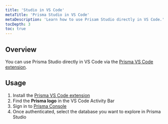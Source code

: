 ```yaml
---
title: 'Studio in VS Code'
metaTitle: 'Prisma Studio in VS Code'
metaDescription: 'Learn how to use Prisam Studio directly in VS Code.'
tocDepth: 3
toc: true
---
```


## Overview

You can use Prisma Studio directly in VS Code via the [Prisma VS Code extension](https://marketplace.visualstudio.com/items?itemName=Prisma.prisma).

## Usage

1. Install the [Prisma VS Code extension](https://marketplace.visualstudio.com/items?itemName=Prisma.prisma)
1. Find the **Prisma logo** in the VS Code Activity Bar
1. Sign in to [Prisma Console](https://console.prisma.io)
1. Once authenticated, select the database you want to explore in Prisma Studio
